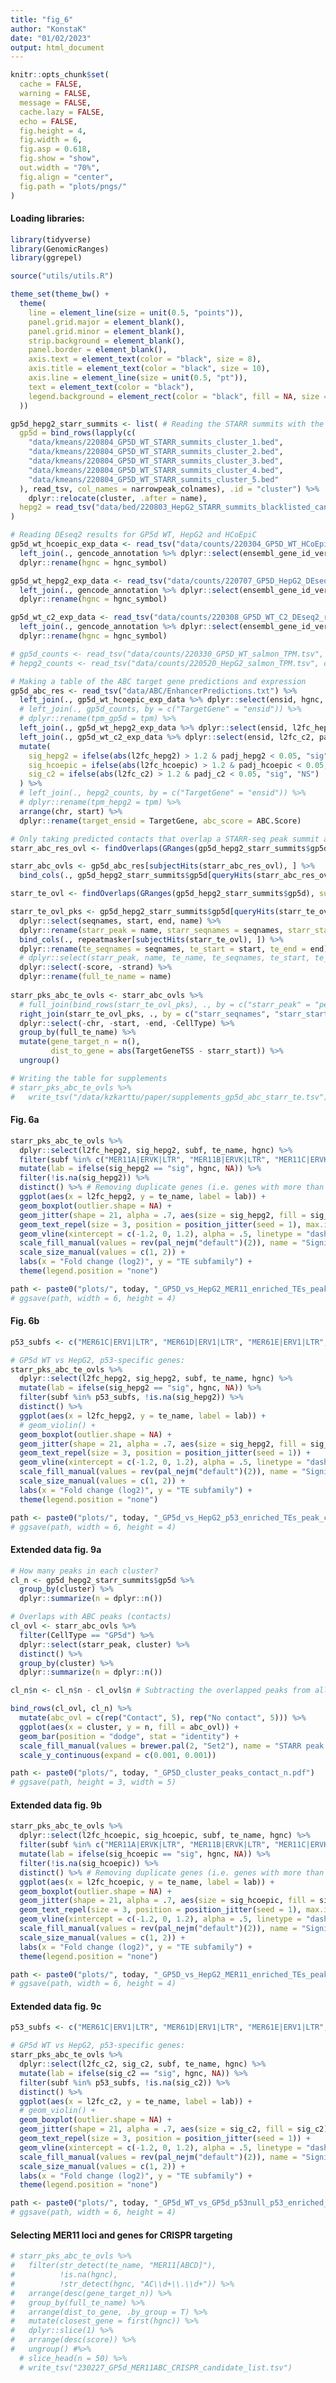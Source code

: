 ```yaml
---
title: "fig_6"
author: "KonstaK"
date: "01/02/2023"
output: html_document
---
```


```r
knitr::opts_chunk$set(
  cache = FALSE,
  warning = FALSE,
  message = FALSE,
  cache.lazy = FALSE,
  echo = FALSE,
  fig.height = 4,
  fig.width = 6,
  fig.asp = 0.618,
  fig.show = "show",
  out.width = "70%",
  fig.align = "center",
  fig.path = "plots/pngs/"
)
```

#### Loading libraries:

```r
library(tidyverse)
library(GenomicRanges)
library(ggrepel)

source("utils/utils.R")

theme_set(theme_bw() +
  theme(
    line = element_line(size = unit(0.5, "points")),
    panel.grid.major = element_blank(),
    panel.grid.minor = element_blank(),
    strip.background = element_blank(),
    panel.border = element_blank(),
    axis.text = element_text(color = "black", size = 8),
    axis.title = element_text(color = "black", size = 10),
    axis.line = element_line(size = unit(0.5, "pt")),
    text = element_text(color = "black"),
    legend.background = element_rect(color = "black", fill = NA, size = 0.5, linetype = "solid")
  ))
```

```r
gp5d_hepg2_starr_summits <- list( # Reading the STARR summits with the clusters:
  gp5d = bind_rows(lapply(c(
    "data/kmeans/220804_GP5D_WT_STARR_summits_cluster_1.bed",
    "data/kmeans/220804_GP5D_WT_STARR_summits_cluster_2.bed",
    "data/kmeans/220804_GP5D_WT_STARR_summits_cluster_3.bed",
    "data/kmeans/220804_GP5D_WT_STARR_summits_cluster_4.bed",
    "data/kmeans/220804_GP5D_WT_STARR_summits_cluster_5.bed"
  ), read_tsv, col_names = narrowpeak_colnames), .id = "cluster") %>%
    dplyr::relocate(cluster, .after = name),
  hepg2 = read_tsv("data/bed/220803_HepG2_STARR_summits_blacklisted_canonical_chrs.bed", col_names = narrowpeak_colnames)
)

# Reading DEseq2 results for GP5d WT, HepG2 and HCoEpiC
gp5d_wt_hcoepic_exp_data <- read_tsv("data/counts/220304_GP5D_WT_HCoEpiC_DEseq2_res.tsv", skip = 1, col_names = c("ensid", "basemean", "l2fc_hcoepic", "l2fc_se", "stat", "pval", "padj_hcoepic")) %>%
  left_join(., gencode_annotation %>% dplyr::select(ensembl_gene_id_version, hgnc_symbol), by = c("ensid" = "ensembl_gene_id_version")) %>%
  dplyr::rename(hgnc = hgnc_symbol)

gp5d_wt_hepg2_exp_data <- read_tsv("data/counts/220707_GP5D_HepG2_DEseq2_res.tsv", skip = 1, col_names = c("ensid", "basemean", "l2fc_hepg2", "l2fc_se", "stat", "pval", "padj_hepg2")) %>%
  left_join(., gencode_annotation %>% dplyr::select(ensembl_gene_id_version, hgnc_symbol), by = c("ensid" = "ensembl_gene_id_version")) %>%
  dplyr::rename(hgnc = hgnc_symbol)

gp5d_wt_c2_exp_data <- read_tsv("data/counts/220308_GP5D_WT_C2_DEseq2_res.tsv", skip = 1, col_names = c("ensid", "basemean", "l2fc_c2", "l2fc_se", "stat", "pval", "padj_c2")) %>%
  left_join(., gencode_annotation %>% dplyr::select(ensembl_gene_id_version, hgnc_symbol), by = c("ensid" = "ensembl_gene_id_version")) %>%
  dplyr::rename(hgnc = hgnc_symbol)

# gp5d_counts <- read_tsv("data/counts/220330_GP5D_WT_salmon_TPM.tsv", col_names = c("ensid", "tpm"))
# hepg2_counts <- read_tsv("data/counts/220520_HepG2_salmon_TPM.tsv", col_names = c("ensid", "tpm"))

# Making a table of the ABC target gene predictions and expression
gp5d_abc_res <- read_tsv("data/ABC/EnhancerPredictions.txt") %>%
  left_join(., gp5d_wt_hcoepic_exp_data %>% dplyr::select(ensid, hgnc, l2fc_hcoepic, padj_hcoepic), by = c("TargetGene" = "ensid")) %>%
  # left_join(., gp5d_counts, by = c("TargetGene" = "ensid")) %>%
  # dplyr::rename(tpm_gp5d = tpm) %>%
  left_join(., gp5d_wt_hepg2_exp_data %>% dplyr::select(ensid, l2fc_hepg2, padj_hepg2), by = c("TargetGene" = "ensid")) %>%
  left_join(., gp5d_wt_c2_exp_data %>% dplyr::select(ensid, l2fc_c2, padj_c2), by = c("TargetGene" = "ensid")) %>%
  mutate(
    sig_hepg2 = ifelse(abs(l2fc_hepg2) > 1.2 & padj_hepg2 < 0.05, "sig", "NS"),
    sig_hcoepic = ifelse(abs(l2fc_hcoepic) > 1.2 & padj_hcoepic < 0.05, "sig", "NS"),
    sig_c2 = ifelse(abs(l2fc_c2) > 1.2 & padj_c2 < 0.05, "sig", "NS")
  ) %>%
  # left_join(., hepg2_counts, by = c("TargetGene" = "ensid")) %>%
  # dplyr::rename(tpm_hepg2 = tpm) %>%
  arrange(chr, start) %>%
  dplyr::rename(target_ensid = TargetGene, abc_score = ABC.Score)
```

```r

# Only taking predicted contacts that overlap a STARR-seq peak summit and Making a single table from GP5d overlaps of ABC predicted regions
starr_abc_res_ovl <- findOverlaps(GRanges(gp5d_hepg2_starr_summits$gp5d), GRanges(gp5d_abc_res))

starr_abc_ovls <- gp5d_abc_res[subjectHits(starr_abc_res_ovl), ] %>%
  bind_cols(., gp5d_hepg2_starr_summits$gp5d[queryHits(starr_abc_res_ovl), ] %>% dplyr::select(seqnames, start, end, name, score, cluster) %>% dplyr::rename(starr_seqnames = seqnames, starr_start = start, starr_end = end, starr_peak = name))

starr_te_ovl <- findOverlaps(GRanges(gp5d_hepg2_starr_summits$gp5d), subject = repeatmasker_gr, ignore.strand = T)

starr_te_ovl_pks <- gp5d_hepg2_starr_summits$gp5d[queryHits(starr_te_ovl), ] %>%
  dplyr::select(seqnames, start, end, name) %>% 
  dplyr::rename(starr_peak = name, starr_seqnames = seqnames, starr_start = start, starr_end = end) %>%
  bind_cols(., repeatmasker[subjectHits(starr_te_ovl), ]) %>% 
  dplyr::rename(te_seqnames = seqnames, te_start = start, te_end = end) %>% 
  # dplyr::select(starr_peak, name, te_name, te_seqnames, te_start, te_end, subf, strand, class) %>%
  dplyr::select(-score, -strand) %>% 
  dplyr::rename(full_te_name = name)
  
starr_pks_abc_te_ovls <- starr_abc_ovls %>%
  # full_join(bind_rows(starr_te_ovl_pks), ., by = c("starr_peak" = "peak")) %>%
  right_join(starr_te_ovl_pks, ., by = c("starr_seqnames", "starr_start", "starr_end", "starr_peak")) %>% 
  dplyr::select(-chr, -start, -end, -CellType) %>% 
  group_by(full_te_name) %>% 
  mutate(gene_target_n = n(),
         dist_to_gene = abs(TargetGeneTSS - starr_start)) %>% 
  ungroup()

# Writing the table for supplements
# starr_pks_abc_te_ovls %>% 
#   write_tsv("/data/kzkarttu/paper/supplements_gp5d_abc_starr_te.tsv")

```

#### Fig. 6a

```r

starr_pks_abc_te_ovls %>%
  dplyr::select(l2fc_hepg2, sig_hepg2, subf, te_name, hgnc) %>%
  filter(subf %in% c("MER11A|ERVK|LTR", "MER11B|ERVK|LTR", "MER11C|ERVK|LTR", "MER11D|ERVK|LTR")) %>%
  mutate(lab = ifelse(sig_hepg2 == "sig", hgnc, NA)) %>%
  filter(!is.na(sig_hepg2)) %>%
  distinct() %>% # Removing duplicate genes (i.e. genes with more than 1 contact)
  ggplot(aes(x = l2fc_hepg2, y = te_name, label = lab)) +
  geom_boxplot(outlier.shape = NA) +
  geom_jitter(shape = 21, alpha = .7, aes(size = sig_hepg2, fill = sig_hepg2), position = position_jitter(seed = 1)) +
  geom_text_repel(size = 3, position = position_jitter(seed = 1), max.iter = 10e7, force = 25, max.time = 3, min.segment.length = .1) +
  geom_vline(xintercept = c(-1.2, 0, 1.2), alpha = .5, linetype = "dashed", color = "gray40") +
  scale_fill_manual(values = rev(pal_nejm("default")(2)), name = "Significance") +
  scale_size_manual(values = c(1, 2)) +
  labs(x = "Fold change (log2)", y = "TE subfamily") +
  theme(legend.position = "none")

path <- paste0("plots/", today, "_GP5D_vs_HepG2_MER11_enriched_TEs_peak_contacts.pdf")
# ggsave(path, width = 6, height = 4)

```

#### Fig. 6b

```r

p53_subfs <- c("MER61C|ERV1|LTR", "MER61D|ERV1|LTR", "MER61E|ERV1|LTR", "LTR10E|ERV1|LTR", "LTR10D|ERV1|LTR", "LTR10B1|ERV1|LTR", "LTR10B2|ERV1|LTR")

# GP5d WT vs HepG2, p53-specific genes:
starr_pks_abc_te_ovls %>%
  dplyr::select(l2fc_hepg2, sig_hepg2, subf, te_name, hgnc) %>%
  mutate(lab = ifelse(sig_hepg2 == "sig", hgnc, NA)) %>%
  filter(subf %in% p53_subfs, !is.na(sig_hepg2)) %>%
  distinct() %>%
  ggplot(aes(x = l2fc_hepg2, y = te_name, label = lab)) +
  # geom_violin() +
  geom_boxplot(outlier.shape = NA) +
  geom_jitter(shape = 21, alpha = .7, aes(size = sig_hepg2, fill = sig_hepg2), position = position_jitter(seed = 1)) +
  geom_text_repel(size = 3, position = position_jitter(seed = 1)) +
  geom_vline(xintercept = c(-1.2, 0, 1.2), alpha = .5, linetype = "dashed", color = "gray40") +
  scale_fill_manual(values = rev(pal_nejm("default")(2)), name = "Significance") +
  scale_size_manual(values = c(1, 2)) +
  labs(x = "Fold change (log2)", y = "TE subfamily") +
  theme(legend.position = "none")

path <- paste0("plots/", today, "_GP5d_vs_HepG2_p53_enriched_TEs_peak_contacts.pdf")
# ggsave(path, width = 6, height = 4)
```

#### Extended data fig. 9a

```r
# How many peaks in each cluster?
cl_n <- gp5d_hepg2_starr_summits$gp5d %>%
  group_by(cluster) %>%
  dplyr::summarize(n = dplyr::n())

# Overlaps with ABC peaks (contacts)
cl_ovl <- starr_abc_ovls %>%
  filter(CellType == "GP5d") %>%
  dplyr::select(starr_peak, cluster) %>%
  distinct() %>%
  group_by(cluster) %>%
  dplyr::summarize(n = dplyr::n())

cl_n$n <- cl_n$n - cl_ovl$n # Subtracting the overlapped peaks from all peak counts

bind_rows(cl_ovl, cl_n) %>%
  mutate(abc_ovl = c(rep("Contact", 5), rep("No contact", 5))) %>%
  ggplot(aes(x = cluster, y = n, fill = abc_ovl)) +
  geom_bar(position = "dodge", stat = "identity") +
  scale_fill_manual(values = brewer.pal(2, "Set2"), name = "STARR peak summit\nwith a contact") +
  scale_y_continuous(expand = c(0.001, 0.001))

path <- paste0("plots/", today, "_GP5D_cluster_peaks_contact_n.pdf")
# ggsave(path, height = 3, width = 5)
```

#### Extended data fig. 9b

```r

starr_pks_abc_te_ovls %>%
  dplyr::select(l2fc_hcoepic, sig_hcoepic, subf, te_name, hgnc) %>%
  filter(subf %in% c("MER11A|ERVK|LTR", "MER11B|ERVK|LTR", "MER11C|ERVK|LTR", "MER11D|ERVK|LTR")) %>%
  mutate(lab = ifelse(sig_hcoepic == "sig", hgnc, NA)) %>%
  filter(!is.na(sig_hcoepic)) %>%
  distinct() %>% # Removing duplicate genes (i.e. genes with more than 1 contact)
  ggplot(aes(x = l2fc_hcoepic, y = te_name, label = lab)) +
  geom_boxplot(outlier.shape = NA) +
  geom_jitter(shape = 21, alpha = .7, aes(size = sig_hcoepic, fill = sig_hcoepic), position = position_jitter(seed = 1)) +
  geom_text_repel(size = 3, position = position_jitter(seed = 1), max.iter = 10e7, force = 25, max.time = 3, min.segment.length = .1) +
  geom_vline(xintercept = c(-1.2, 0, 1.2), alpha = .5, linetype = "dashed", color = "gray40") +
  scale_fill_manual(values = rev(pal_nejm("default")(2)), name = "Significance") +
  scale_size_manual(values = c(1, 2)) +
  labs(x = "Fold change (log2)", y = "TE subfamily") +
  theme(legend.position = "none")

path <- paste0("plots/", today, "_GP5D_vs_HepG2_MER11_enriched_TEs_peak_contacts.pdf")
# ggsave(path, width = 6, height = 4)
```

#### Extended data fig. 9c

```r

p53_subfs <- c("MER61C|ERV1|LTR", "MER61D|ERV1|LTR", "MER61E|ERV1|LTR", "LTR10E|ERV1|LTR", "LTR10D|ERV1|LTR", "LTR10B1|ERV1|LTR", "LTR10B2|ERV1|LTR")

# GP5d WT vs HepG2, p53-specific genes:
starr_pks_abc_te_ovls %>%
  dplyr::select(l2fc_c2, sig_c2, subf, te_name, hgnc) %>%
  mutate(lab = ifelse(sig_c2 == "sig", hgnc, NA)) %>%
  filter(subf %in% p53_subfs, !is.na(sig_c2)) %>%
  distinct() %>%
  ggplot(aes(x = l2fc_c2, y = te_name, label = lab)) +
  # geom_violin() +
  geom_boxplot(outlier.shape = NA) +
  geom_jitter(shape = 21, alpha = .7, aes(size = sig_c2, fill = sig_c2), position = position_jitter(seed = 1)) +
  geom_text_repel(size = 3, position = position_jitter(seed = 1)) +
  geom_vline(xintercept = c(-1.2, 0, 1.2), alpha = .5, linetype = "dashed", color = "gray40") +
  scale_fill_manual(values = rev(pal_nejm("default")(2)), name = "Significance") +
  scale_size_manual(values = c(1, 2)) +
  labs(x = "Fold change (log2)", y = "TE subfamily") +
  theme(legend.position = "none")

path <- paste0("plots/", today, "_GP5d_WT_vs_GP5d_p53null_p53_enriched_TEs_peak_contacts.pdf")
# ggsave(path, width = 6, height = 4)
```

#### Selecting MER11 loci and genes for CRISPR targeting

```r

# starr_pks_abc_te_ovls %>% 
#   filter(str_detect(te_name, "MER11[ABCD]"),
#          !is.na(hgnc),
#          !str_detect(hgnc, "AC\\d+\\.\\d+")) %>% 
#   arrange(desc(gene_target_n)) %>% 
#   group_by(full_te_name) %>%   
#   arrange(dist_to_gene, .by_group = T) %>% 
#   mutate(closest_gene = first(hgnc)) %>% 
#   dplyr::slice(1) %>% 
#   arrange(desc(score)) %>% 
#   ungroup() #%>% 
  # slice_head(n = 50) %>% 
  # write_tsv("230227_GP5d_MER11ABC_CRISPR_candidate_list.tsv")

```

